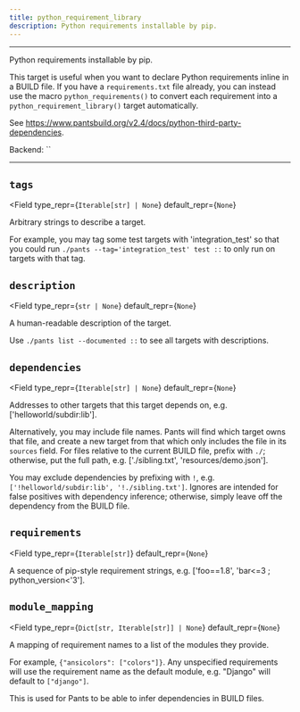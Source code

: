 ```yaml
---
title: python_requirement_library
description: Python requirements installable by pip.
---
```



---

Python requirements installable by pip.

This target is useful when you want to declare Python requirements inline in a BUILD file. If you have a `requirements.txt` file already, you can instead use the macro `python_requirements()` to convert each requirement into a `python_requirement_library()` target automatically.

See https://www.pantsbuild.org/v2.4/docs/python-third-party-dependencies.

Backend: <span className="color--primary">``</span>

---

<span className={styles.options}>

## `tags`

<Field
    type_repr={`Iterable[str] | None`}
    default_repr={`None`}
>

Arbitrary strings to describe a target.

For example, you may tag some test targets with &#x27;integration_test&#x27; so that you could run `./pants --tag='integration_test' test ::` to only run on targets with that tag.

</Field>

## `description`

<Field
    type_repr={`str | None`}
    default_repr={`None`}
>

A human-readable description of the target.

Use `./pants list --documented ::` to see all targets with descriptions.

</Field>

## `dependencies`

<Field
    type_repr={`Iterable[str] | None`}
    default_repr={`None`}
>

Addresses to other targets that this target depends on, e.g. [&#x27;helloworld/subdir:lib&#x27;].

Alternatively, you may include file names. Pants will find which target owns that file, and create a new target from that which only includes the file in its `sources` field. For files relative to the current BUILD file, prefix with `./`; otherwise, put the full path, e.g. [&#x27;./sibling.txt&#x27;, &#x27;resources/demo.json&#x27;].

You may exclude dependencies by prefixing with `!`, e.g. `['!helloworld/subdir:lib', '!./sibling.txt']`. Ignores are intended for false positives with dependency inference; otherwise, simply leave off the dependency from the BUILD file.

</Field>

## `requirements`

<Field
    type_repr={`Iterable[str]`}
    default_repr={`None`}
>

A sequence of pip-style requirement strings, e.g. [&#x27;foo==1.8&#x27;, &#x27;bar&#x3C;=3 ; python_version&#x3C;&#x27;3&#x27;].

</Field>

## `module_mapping`

<Field
    type_repr={`Dict[str, Iterable[str]] | None`}
    default_repr={`None`}
>

A mapping of requirement names to a list of the modules they provide.

For example, `{"ansicolors": ["colors"]}`. Any unspecified requirements will use the requirement name as the default module, e.g. &#x22;Django&#x22; will default to `["django"]`.

This is used for Pants to be able to infer dependencies in BUILD files.

</Field>

</span>
